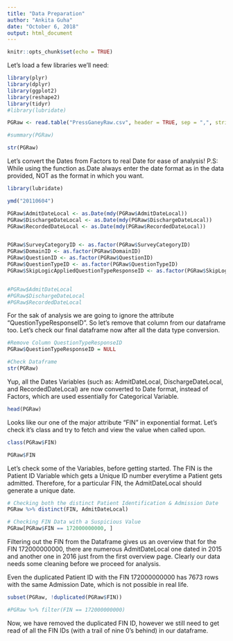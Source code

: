 ```yaml
---
title: "Data Preparation"
author: "Ankita Guha"
date: "October 6, 2018"
output: html_document
---
```


```r
knitr::opts_chunk$set(echo = TRUE)
```

Let's load a few libraries we'll need:

```r
library(plyr)
library(dplyr)
library(ggplot2)
library(reshape2)
library(tidyr)
#library(lubridate)
```


```r
PGRaw <- read.table("PressGaneyRaw.csv", header = TRUE, sep = ",", stringsAsFactors = FALSE)

#summary(PGRaw)

str(PGRaw)
```

Let's convert the Dates from Factors to real Date for ease of analysis! 
P.S: While using the function as.Date always enter the date format as in the data provided, NOT as the format in which you want.

```r
library(lubridate)

ymd("20110604")

PGRaw$AdmitDateLocal <- as.Date(mdy(PGRaw$AdmitDateLocal))
PGRaw$DischargeDateLocal <- as.Date(mdy(PGRaw$DischargeDateLocal))
PGRaw$RecordedDateLocal <- as.Date(mdy(PGRaw$RecordedDateLocal))


PGRaw$SurveyCategoryID <- as.factor(PGRaw$SurveyCategoryID)
PGRaw$DomainID <- as.factor(PGRaw$DomainID)
PGRaw$QuestionID <- as.factor(PGRaw$QuestionID)
PGRaw$QuestionTypeID <- as.factor(PGRaw$QuestionTypeID)
PGRaw$SkipLogicAppliedQuestionTypeResponseID <- as.factor(PGRaw$SkipLogicAppliedQuestionTypeResponseID)


#PGRaw$AdmitDateLocal
#PGRaw$DischargeDateLocal
#PGRaw$RecordedDateLocal

```

For the sak of analysis we are going to ignore the attribute "QuestionTypeResponseID". So let's remove that column from our dataframe too. Let's check our final dataframe now after all the data type conversion.

```r
#Remove Column QuestionTypeResponseID 
PGRaw$QuestionTypeResponseID = NULL

#Check Dataframe
str(PGRaw)
```

 Yup, all the Dates Variables (such as: AdmitDateLocal, DischargeDateLocal, and RecordedDateLocal) are now converted to Date format, instead of Factors, which are used essentially for Categorical Variable.

```r
head(PGRaw)
```

Looks like our one of the major attribute "FIN" in exponential format. Let's check it's class and try to fetch and view the value when called upon. 
```r
class(PGRaw$FIN)

PGRaw$FIN
```

Let's check some of the Variables, before getting started. The FIN is the Patient ID Variable which gets a Unique ID number everytime a Patient gets admitted. Therefore, for a particular FIN, the AdmitDateLocal should generate a unique date. 

```r
# Checking both the distinct Patient Identification & Admission Date
PGRaw %>% distinct(FIN, AdmitDateLocal)

# Checking FIN Data with a Suspicious Value
PGRaw[PGRaw$FIN == 172000000000, ]
```

Filtering out the FIN from the Dataframe gives us an overview that for the FIN 172000000000, there are numerous AdmitDateLocal one dated in 2015 and another one in 2016 just from the first overview page. Clearly our data needs some cleaning before we proceed for analysis.

Even the duplicated Patient ID with the FIN 172000000000 has 7673 rows with the same Admission Date, which is not possible in real life. 

```r
subset(PGRaw, !duplicated(PGRaw$FIN))

#PGRaw %>% filter(FIN == 172000000000)  
```

Now, we have removed the duplicated FIN ID, however we still need to get read of all the FIN IDs  (with a trail of nine 0's behind) in our dataframe.
